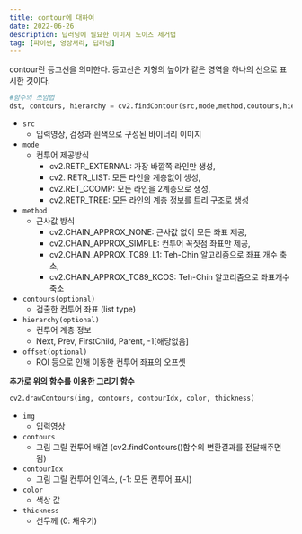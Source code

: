 ```yaml
---
title: contour에 대하여
date: 2022-06-26
description: 딥러닝에 필요한 이미지 노이즈 제거법
tag: [파이썬, 영상처리, 딥러닝]
---
```


contour란 등고선을 의미한다. 등고선은 지형의 높이가 같은 영역을 하나의 선으로 표시한 것이다.  
```python
#함수의 쓰임법
dst, contours, hierarchy = cv2.findContour(src,mode,method,coutours,hierarchy,offset)  
```  


- `src`
    - 입력영상, 검정과 흰색으로 구성된 바이너리 이미지
- `mode`
    - 컨투어 제공방식
        - cv2.RETR_EXTERNAL: 가장 바깥쪽 라인만 생성,  
        - cv2. RETR_LIST: 모든 라인을 계층없이 생성,  
        - cv2.RET_CCOMP: 모든 라인을 2계층으로 생성, 
        - cv2.RETR_TREE: 모든 라인의 계층 정보를 트리 구조로 생성  
- `method`
    - 근사값 방식 
        - cv2.CHAIN_APPROX_NONE: 근사값 없이 모든 좌표 제공,
        - cv2.CHAIN_APPROX_SIMPLE: 컨투어 꼭짓점 좌표만 제공,
        - cv2.CHAIN_APPROX_TC89_L1: Teh-Chin 알고리즘으로 좌표 개수 축소,
        - cv2.CHAIN_APPROX_TC89_KCOS: Teh-Chin 알고리즘으로 좌표개수 축소  
- `contours(optional)`
    - 검출한 컨투어 좌표 (list type)
- `hierarchy(optional)`
    - 컨투어 계층 정보 
    - Next, Prev, FirstChild, Parent, -1[해당없음] 
- `offset(optional)`
    - ROI 등으로 인해 이동한 컨투어 좌표의 오프셋

**추가로 위의 함수를 이용한 그리기 함수**  
```python
cv2.drawContours(img, contours, contourIdx, color, thickness)  
```


- `img`
    - 입력영상
- `contours`
    - 그림 그릴 컨투어 배열 (cv2.findContours()함수의 변환결과를 전달해주면 됨)  
- `contourIdx`
    - 그림 그릴 컨투어 인덱스, (-1: 모든 컨투어 표시)  
- `color`
     - 색상 값  
- `thickness`
    - 선두께 (0: 채우기)  

